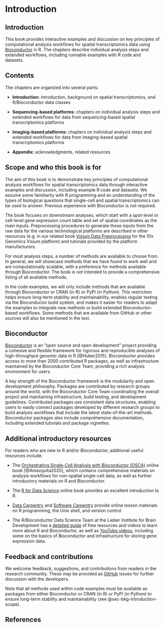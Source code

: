 # Introduction {#sec-bkg-introduction}

## Introduction

This book provides interactive examples and discussion on key principles of computational analysis workflows for spatial transcriptomics data using [Bioconductor](http://bioconductor.org/) in R. The chapters describe individual analysis steps and extended workflows, including runnable examples with R code and datasets.


## Contents

The chapters are organized into several parts:

- **Introduction:** introduction, background on spatial transcriptomics, and R/Bioconductor data classes

- **Sequencing-based platforms:** chapters on individual analysis steps and extended workflows for data from sequencing-based spatial transcriptomics platforms

- **Imaging-based platforms:** chapters on individual analysis steps and extended workflows for data from imaging-based spatial transcriptomics platforms

- **Appendix:** acknowledgments, related resources


## Scope and who this book is for {#sec-bkg-introduction-scope}

The aim of this book is to demonstrate key principles of computational analysis workflows for spatial transcriptomics data through interactive examples and discussion, including example R code and datasets. We assume some familiarity with R programming and an understanding of the types of biological questions that single-cell and spatial transcriptomics can be used to answer. Previous experience with Bioconductor is not required.

The book focuses on downstream analyses, which start with a spot-level or cell-level gene expression count table and set of spatial coordinates as the main inputs. Preprocessing procedures to generate these inputs from the raw data for the various technological platforms are described in other resources (e.g. in our related book [Visium Data Preprocessing](https://lmweber.org/Visium-data-preprocessing/) for the 10x Genomics Visium platform) and tutorials provided by the platform manufacturers.

For most analysis steps, a number of methods are available to choose from. In general, we will showcase methods that we have found to work well and are computationally scalable, with a preference for methods available through Bioconductor. The book is not intended to provide a comprehensive listing of all available methods.

In the code examples, we will only include methods that are available through Bioconductor or CRAN (in R) or PyPI (in Python). This restriction helps ensure long-term stability and maintainability, enables regular testing via the Bioconductor build system, and makes it easier for readers to adapt the examples to integrate new methods or build extended Bioconductor-based workflows. Some methods that are available from GitHub or other sources will also be mentioned in the text.


## Bioconductor

[Bioconductor](https://bioconductor.org/) is an "open source and open development" project providing a cohesive and flexible framework for rigorous and reproducible analyses of high-throughput genomic data in R [@Huber2015]. Bioconductor provides access to more than 2000 contributed R packages, as well as infrastructure maintained by the Bioconductor Core Team, providing a rich analysis environment for users.

A key strength of the Bioconductor framework is the modularity and open development philosophy. Packages are contributed by research groups around the world, with the Bioconductor Core Team coordinating the overall project and maintaining infrastructure, build testing, and development guidelines. Contributed packages use consistent data structures, enabling users to easily connect packages developed by different research groups to build analysis workflows that include the latest state-of-the-art methods. Bioconductor packages also include comprehensive documentation, including extended tutorials and package vignettes.


## Additional introductory resources

For readers who are new to R and/or Bioconductor, additional useful resources include:

- The [Orchestrating Single-Cell Analysis with Bioconductor (OSCA)](https://bioconductor.org/books/release/OSCA/) online book [@Amezquita2020], which contains comprehensive materials on analysis workflows for non-spatial single-cell data, as well as further introductory materials on R and Bioconductor.

- The [R for Data Science](https://r4ds.had.co.nz/) online book provides an excellent introduction to R.

- [Data Carpentry](https://datacarpentry.org/) and [Software Carpentry](https://software-carpentry.org/) provide online lesson materials on R programming, the Unix shell, and version control.

- The R/Bioconductor Data Science Team at the Lieber Institute for Brain Development has a [detailed guide](https://lcolladotor.github.io/bioc_team_ds/rbioconductor-data-science-bootcamps.html) of free resources and videos to learn more about R and Bioconductor, as well as [YouTube videos](https://www.youtube.com/c/LeonardoColladoTorres/playlists), including some on the basics of Bioconductor and infrastructure for storing gene expression data.


## Feedback and contributions {#sec-bkg-introduction-feedback}

We welcome feedback, suggestions, and contributions from readers in the research community. These may be provided as [GitHub](https://github.com/lmweber/OSTA) issues for further discussion with the developers.

Note that all methods used within code examples must be available as packages from either Bioconductor or CRAN (in R) or PyPI (in Python) to ensure long-term stability and maintainability (see @sec-bkg-introduction-scope).


## References {.unnumbered}
